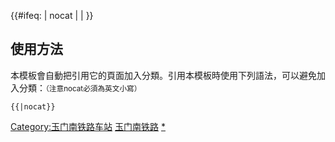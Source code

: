 {{鐵道路線|
| 模板名稱 = 玉门南铁路
| 名稱 = [[玉门南铁路]]
| 代表色 = #0033c9
| Logo = [[File:China_Railways.svg|17px]]
| 背景顏色 = #FFFFFF
| 車站列表 = [[玉门东站|玉门东]] - [[白杨河站|白杨河]] - [[玉门南站|玉门南]] 
}}
<includeonly>{{#ifeq: {{{1}}} | nocat | <!--空--> | [[Category:玉门南铁路车站]] }}</includeonly><noinclude>

==使用方法==
本模板會自動把引用它的頁面加入分類。引用本模板時使用下列語法，可以避免加入分類：<small>（注意nocat必須為英文小寫）</small>
 <nowiki>{{</nowiki>{{PAGENAME}}<nowiki>|nocat}}</nowiki>
[[Category:中國鐵路路線模板|玉门南铁路]]
[[Category:玉门南铁路车站|*]]
</noinclude>